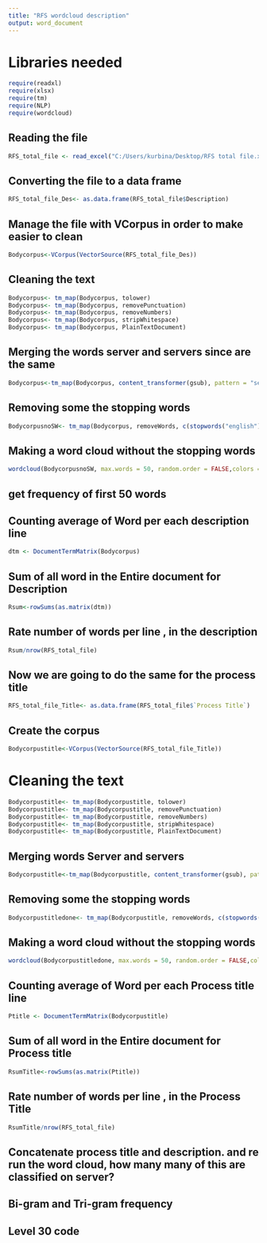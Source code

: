 ---
title: "RFS wordcloud description"
output: word_document
---


# Libraries needed

```{r}
require(readxl)
require(xlsx)
require(tm)
require(NLP)
require(wordcloud)

```

## Reading the file


```{r}
RFS_total_file <- read_excel("C:/Users/kurbina/Desktop/RFS total file.xlsx")

```

## Converting the file to a data frame 


```{r}
RFS_total_file_Des<- as.data.frame(RFS_total_file$Description)
```




## Manage the file with VCorpus in order to make easier to clean


```{r}
Bodycorpus<-VCorpus(VectorSource(RFS_total_file_Des))

```


## Cleaning the text

```{r}
Bodycorpus<- tm_map(Bodycorpus, tolower)
Bodycorpus<- tm_map(Bodycorpus, removePunctuation)
Bodycorpus<- tm_map(Bodycorpus, removeNumbers)
Bodycorpus<- tm_map(Bodycorpus, stripWhitespace)
Bodycorpus<- tm_map(Bodycorpus, PlainTextDocument)

```

## Merging the words server and servers since are the same

```{r}
Bodycorpus<-tm_map(Bodycorpus, content_transformer(gsub), pattern = "servers", replacement = "server")

```



## Removing some the stopping words

```{r}


BodycorpusnoSW<- tm_map(Bodycorpus, removeWords, c(stopwords("english"),"will","rfs", "ibm", "request"))

```



## Making a word cloud without the stopping words


```{r}
wordcloud(BodycorpusnoSW, max.words = 50, random.order = FALSE,colors = brewer.pal(8,"Dark2") )

```

## get frequency of first 50  words




## Counting average of Word per each description line

```{r}
dtm <- DocumentTermMatrix(Bodycorpus)
```

## Sum of all word in the Entire document for Description

```{r}
Rsum<-rowSums(as.matrix(dtm))
```

## Rate number of words per line , in the description

```{r}
Rsum/nrow(RFS_total_file)
```

## Now we are going to do the same for the process title

```{r}


RFS_total_file_Title<- as.data.frame(RFS_total_file$`Process Title`)


```


## Create the corpus 

```{r}

Bodycorpustitle<-VCorpus(VectorSource(RFS_total_file_Title))

```

# Cleaning the text

```{r}

Bodycorpustitle<- tm_map(Bodycorpustitle, tolower)
Bodycorpustitle<- tm_map(Bodycorpustitle, removePunctuation)
Bodycorpustitle<- tm_map(Bodycorpustitle, removeNumbers)
Bodycorpustitle<- tm_map(Bodycorpustitle, stripWhitespace)
Bodycorpustitle<- tm_map(Bodycorpustitle, PlainTextDocument)


```

## Merging words Server and servers

```{r}
Bodycorpustitle<-tm_map(Bodycorpustitle, content_transformer(gsub), pattern = "servers", replacement = "server")


```

## Removing some the stopping words

```{r}

Bodycorpustitledone<- tm_map(Bodycorpustitle, removeWords, c(stopwords("english"),"will","rfs", "ibm", "request"))

```


## Making a word cloud without the stopping words


```{r}
wordcloud(Bodycorpustitledone, max.words = 50, random.order = FALSE,colors = brewer.pal(8,"Dark2") )

```

## Counting average of Word per each Process title line

```{r}
Ptitle <- DocumentTermMatrix(Bodycorpustitle)
```

## Sum of all word in the Entire document for Process title

```{r}
RsumTitle<-rowSums(as.matrix(Ptitle))
```

## Rate number of words per line , in the Process Title

```{r}
RsumTitle/nrow(RFS_total_file)
```


## Concatenate process title and description. and re run the word cloud, how many many of this are classified on server?

## Bi-gram and Tri-gram frequency 

## Level 30 code

##




